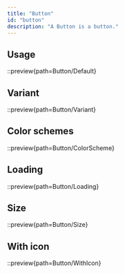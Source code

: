 ```yaml
---
title: "Button"
id: "button"
description: "A Button is a button."
---
```


## Usage

::preview{path=Button/Default}

## Variant

::preview{path=Button/Variant}

## Color schemes

::preview{path=Button/ColorScheme}

## Loading

::preview{path=Button/Loading}

## Size

::preview{path=Button/Size}

## With icon

::preview{path=Button/WithIcon}
